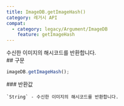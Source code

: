 ```yaml
---
title: ImageDB.getImageHash()
category: 레거시 API
compat:
  - category: legacy/Argument/ImageDB
    feature: getImageHash
---
```


<Section>
  수신한 이미지의 해시코드를 반환합니다.
</Section>
<Section>
  ## 구문

  ~~~js
  imageDB.getImageHash();
  ~~~

  <Section>
    ### 반환값

    `String` - 수신한 이미지의 해시코드를 반환합니다.
  </Section>
</Section>